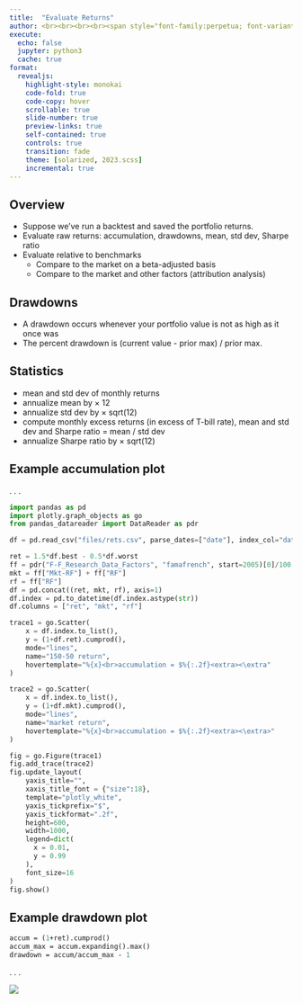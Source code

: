 ```yaml
---
title:  "Evaluate Returns"
author: <br><br><br><br><span style="font-family:perpetua; font-variant:small-caps; color:#606060;">Kerry Back</span><br><br><img src="RiceBusiness-transparent-logo-sm.png"  height=80>
execute:
  echo: false
  jupyter: python3
  cache: true
format: 
  revealjs:
    highlight-style: monokai
    code-fold: true
    code-copy: hover
    scrollable: true
    slide-number: true
    preview-links: true
    self-contained: true
    controls: true
    transition: fade
    theme: [solarized, 2023.scss]
    incremental: true
---
```


## Overview

- Suppose we've run a backtest and saved the portfolio returns.
- Evaluate raw returns: accumulation, drawdowns, mean, std dev, Sharpe ratio
- Evaluate relative to benchmarks
    - Compare to the market on a beta-adjusted basis
    - Compare to the market and other factors (attribution analysis)


## Drawdowns

- A drawdown occurs whenever your portfolio value is not as high as it once was
- The percent drawdown is (current value - prior max) / prior max.

## Statistics

- mean and std dev of monthly returns
- annualize mean by $\times$ 12
- annualize std dev by $\times$ sqrt(12)
- compute monthly excess returns (in excess of T-bill rate), mean and std dev and Sharpe ratio = mean / std dev
- annualize Sharpe ratio by $\times$ sqrt(12)

## Example accumulation plot

. . .

```python
import pandas as pd
import plotly.graph_objects as go
from pandas_datareader import DataReader as pdr

df = pd.read_csv("files/rets.csv", parse_dates=["date"], index_col="date")

ret = 1.5*df.best - 0.5*df.worst
ff = pdr("F-F_Research_Data_Factors", "famafrench", start=2005)[0]/100
mkt = ff["Mkt-RF"] + ff["RF"]
rf = ff["RF"]
df = pd.concat((ret, mkt, rf), axis=1)
df.index = pd.to_datetime(df.index.astype(str))
df.columns = ["ret", "mkt", "rf"]

trace1 = go.Scatter(
    x = df.index.to_list(),
    y = (1+df.ret).cumprod(),
    mode="lines",
    name="150-50 return",
    hovertemplate="%{x}<br>accumulation = $%{:.2f}<extra><\extra"
)

trace2 = go.Scatter(
    x = df.index.to_list(),
    y = (1+df.mkt).cumprod(),
    mode="lines",
    name="market return",
    hovertemplate="%{x}<br>accumulation = $%{:.2f}<extra><\extra>"
)

fig = go.Figure(trace1)
fig.add_trace(trace2)
fig.update_layout(
    yaxis_title="",
    xaxis_title_font = {"size":18},
    template="plotly_white",
    yaxis_tickprefix="$",
    yaxis_tickformat=".2f",
    height=600,  
    width=1000,
    legend=dict(
      x = 0.01,
      y = 0.99
    ),
    font_size=16
)
fig.show()
```


## Example drawdown plot

```.p
accum = (1+ret).cumprod()
accum_max = accum.expanding().max()
drawdown = accum/accum_max - 1
```
. . .

![](drawdown.png)





